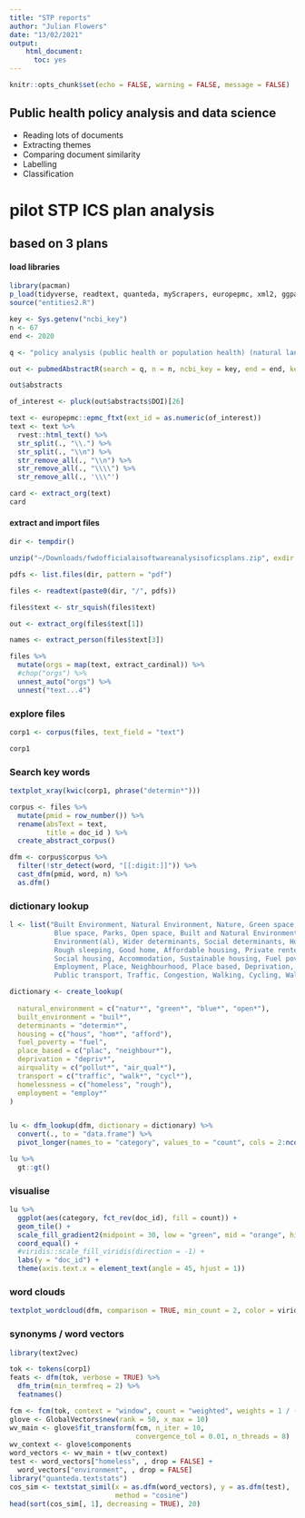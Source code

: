 ```yaml
---
title: "STP reports"
author: "Julian Flowers"
date: "13/02/2021"
output: 
    html_document: 
      toc: yes
---
```


```r
knitr::opts_chunk$set(echo = FALSE, warning = FALSE, message = FALSE)
```

## Public health policy analysis and data science

* Reading lots of documents
* Extracting themes
* Comparing  document similarity
* Labelling
* Classification



# pilot STP ICS plan analysis
## based on 3 plans {.tabset}

#### load libraries 
```r
library(pacman)
p_load(tidyverse, readtext, quanteda, myScrapers, europepmc, xml2, ggpage)
source("entities2.R")
```

```r

key <- Sys.getenv("ncbi_key")
n <- 67
end <- 2020

q <- "policy analysis (public health or population health) (natural language processing OR nlp)"

out <- pubmedAbstractR(search = q, n = n, ncbi_key = key, end = end, keyword = FALSE)

out$abstracts

of_interest <- pluck(out$abstracts$DOI)[26]

text <- europepmc::epmc_ftxt(ext_id = as.numeric(of_interest))
text <- text %>%
  rvest::html_text() %>%
  str_split(., "\\.") %>%
  str_split(., "\\n") %>% 
  str_remove_all(., "\\n") %>%
  str_remove_all(., "\\\\") %>%
  str_remove_all(., '\\\"') 

card <- extract_org(text)
card

```




#### extract and import files 
```r

dir <- tempdir()

unzip("~/Downloads/fwdofficialaisoftwareanalysisoficsplans.zip", exdir = dir)

pdfs <- list.files(dir, pattern = "pdf")

files <- readtext(paste0(dir, "/", pdfs))

files$text <- str_squish(files$text)

out <- extract_org(files$text[1])

names <- extract_person(files$text[3])

files %>%
  mutate(orgs = map(text, extract_cardinal)) %>%
  #chop("orgs") %>%
  unnest_auto("orgs") %>%
  unnest("text...4")

```


### explore files

```r
corp1 <- corpus(files, text_field = "text")

corp1

```


### Search key words

```r

textplot_xray(kwic(corp1, phrase("determin*")))

corpus <- files %>%
  mutate(pmid = row_number()) %>%
  rename(absText = text,
         title = doc_id ) %>%
  create_abstract_corpus() 

dfm <- corpus$corpus %>%
  filter(!str_detect(word, "[[:digit:]]")) %>%
  cast_dfm(pmid, word, n) %>%
  as.dfm()
```




### dictionary lookup


```r

l <- list("Built Environment, Natural Environment, Nature, Green space, 
           Blue space, Parks, Open space, Built and Natural Environment, 
           Environment(al), Wider determinants, Social determinants, Housing, Homelessness, 
           Rough sleeping, Good home, Affordable housing, Private rented sector, 
           Social housing, Accommodation, Sustainable housing, Fuel poverty, Education, 
           Employment, Place, Neighbourhood, Place based, Deprivation, Deprived communities, Air quality, Air pollution, Transport, 
           Public transport, Traffic, Congestion, Walking, Cycling, Walking and cycling, Active travel")

dictionary <- create_lookup(
  
  natural_environment = c("natur*", "green*", "blue*", "open*"), 
  built_environment = "buil*", 
  determinants = "determin*", 
  housing = c("hous", "hom*", "afford"), 
  fuel_poverty = "fuel", 
  place_based = c("plac", "neighbour*"), 
  deprivation = "depriv*", 
  airquality = c("pollut*", "air_qual*"), 
  transport = c("traffic", "walk*", "cycl*"), 
  homelessness = c("homeless", "rough"), 
  employment = "employ*"
)


lu <- dfm_lookup(dfm, dictionary = dictionary) %>%
  convert(., to = "data.frame") %>%
  pivot_longer(names_to = "category", values_to = "count", cols = 2:ncol(.)) 

lu %>%
  gt::gt()
```

### visualise


```r

lu %>%
  ggplot(aes(category, fct_rev(doc_id), fill = count)) +
  geom_tile() +
  scale_fill_gradient2(midpoint = 30, low = "green", mid = "orange", high = "red") +
  coord_equal() +
  #viridis::scale_fill_viridis(direction = -1) +
  labs(y = "doc_id") +
  theme(axis.text.x = element_text(angle = 45, hjust = 1))

```

### word clouds

```r

textplot_wordcloud(dfm, comparison = TRUE, min_count = 2, color = viridis::viridis(5, begin = .2))
```


### synonyms / word vectors

```r
library(text2vec)

tok <- tokens(corp1)
feats <- dfm(tok, verbose = TRUE) %>%
  dfm_trim(min_termfreq = 2) %>%
  featnames()

fcm <- fcm(tok, context = "window", count = "weighted", weights = 1 / (1:5), tri = TRUE)
glove <- GlobalVectors$new(rank = 50, x_max = 10)
wv_main <- glove$fit_transform(fcm, n_iter = 10,
                               convergence_tol = 0.01, n_threads = 8)
wv_context <- glove$components
word_vectors <- wv_main + t(wv_context)
test <- word_vectors["homeless", , drop = FALSE] +
  word_vectors["environment", , drop = FALSE]
library("quanteda.textstats")
cos_sim <- textstat_simil(x = as.dfm(word_vectors), y = as.dfm(test),
                          method = "cosine")
head(sort(cos_sim[, 1], decreasing = TRUE), 20)

```
